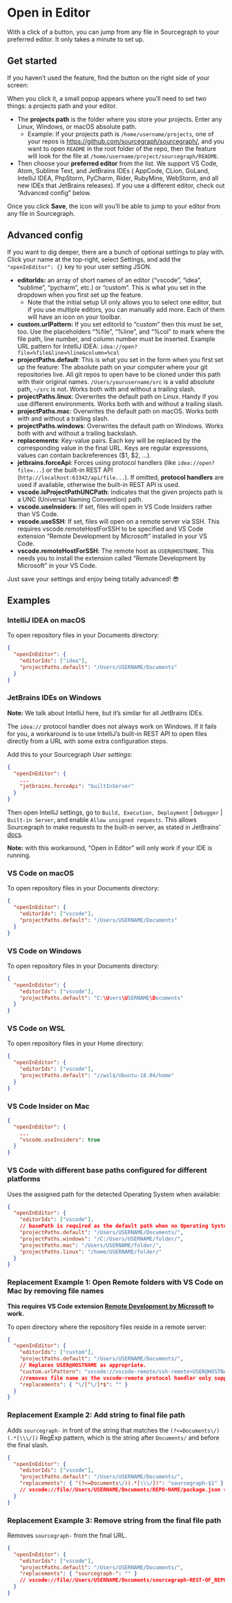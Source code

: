 # Open in Editor

With a click of a button, you can jump from any file in Sourcegraph to your preferred editor. It only takes a minute to
set up.


## Get started

If you haven’t used the feature, find the button on the right side of your screen:

When you click it, a small popup appears where you’ll need to set two things: a projects path and your editor.

- The **projects path** is the folder where you store your projects. Enter any Linux, Windows, or macOS absolute path.
  - Example: If your projects path is `/home/username/projects`, one of your repos
    is https://github.com/sourcegraph/sourcegraph/, and you want to open `README` in the root folder of the repo,
    then the feature will look for the file at `/home/username/project/sourcegraph/README`.
- Then choose your **preferred editor** from the list. We support VS Code, Atom, Sublime Text, and JetBrains IDEs (
  AppCode, CLion, GoLand, IntelliJ IDEA, PhpStorm, PyCharm, Rider, RubyMine, WebStorm, and all new IDEs that JetBrains
  releases). If you use a different editor, check out “Advanced config” below.

Once you click **Save**, the icon will you’ll be able to jump to your editor from any file in Sourcegraph.

## Advanced config

If you want to dig deeper, there are a bunch of optional settings to play with. Click your name at the top-right, select
Settings, and add the `"openInEditor": {}` key to your user setting JSON.

- **editorIds:** an array of short names of an editor (“vscode”, “idea”, “sublime”, “pycharm”, etc.) or “custom”. This is what you set in the dropdown when you first set up the feature.
  - Note that the initial setup UI only allows you to select one editor, but if you use multiple editors, you can manually add more. Each of them will have an icon on your toolbar.
- **custom.urlPattern:** If you set editorId to “custom” then this must be set, too. Use the placeholders “%file”, “%line”, and “%col” to mark where the file path, line number, and column number must be inserted. Example URL pattern for IntelliJ IDEA: `idea://open?file=%file&line=%line&column=%col`
- **projectPaths.default**: This is what you set in the form when you first set up the feature: The absolute path on your computer where your git repositories live. All git repos to open have to be cloned under this path with their original names. `/Users/yourusername/src` is a valid absolute path, `~/src` is not. Works both with and without a trailing slash.
- **projectPaths.linux**: Overwrites the default path on Linux. Handy if you use different environments. Works both with and without a trailing slash.
- **projectPaths.mac**: Overwrites the default path on macOS. Works both with and without a trailing slash.
- **projectPaths.windows**: Overwrites the default path on Windows. Works both with and without a trailing backslash.
- **replacements**: Key-value pairs. Each key will be replaced by the corresponding value in the final URL. Keys are regular expressions, values can contain backreferences ($1, $2, ...).
- **jetbrains.forceApi**: Forces using protocol handlers (like `idea://open?file=...`) or the built-in REST API (`http://localhost:63342/api/file...`). If omitted, **protocol handlers** are used if available, otherwise the built-in REST API is used.
- **vscode.isProjectPathUNCPath**: Indicates that the given projects path is a UNC (Universal Naming Convention) path.
- **vscode.useInsiders**: If set, files will open in VS Code Insiders rather than VS Code.
- **vscode.useSSH**: If set, files will open on a remote server via SSH. This requires vscode.remoteHostForSSH to be specified and VS Code extension “Remote Development by Microsoft” installed in your VS Code.
- **vscode.remoteHostForSSH**: The remote host as `USER@HOSTNAME`. This needs you to install the extension called “Remote Development by Microsoft” in your VS Code.

Just save your settings and enjoy being totally advanced! 😎

## Examples

### IntelliJ IDEA on macOS

To open repository files in your Documents directory:

```json
{
  "openInEditor": {
    "editorIds": ["idea"],
    "projectPaths.default": "/Users/USERNAME/Documents"
  }
}
```

### JetBrains IDEs on Windows

**Note:** We talk about IntelliJ here, but it’s similar for all JetBrains IDEs.

The `idea://` protocol handler does not always work on Windows. If it fails for you, a workaround is to use IntelliJ’s built-in REST API to open files directly from a URL with some extra configuration steps.

Add this to your Sourcegraph _User settings_:

```json
{
  "openInEditor": {
    ...
    "jetbrains.forceApi": "builtInServer"
  }
}
```

Then open IntelliJ settings, go to `Build, Execution, Deployment` | `Debugger` | `Built-in Server`, and enable `Allow unsigned requests`. This allows Sourcegraph to make requests to the built-in server, as stated in JetBrains’ [docs](https://www.jetbrains.com/help/idea/php-built-in-web-server.html#configuring-built-in-web-server).

**Note:** with this workaround, “Open in Editor” will only work if your IDE is running.

### VS Code on macOS

To open repository files in your Documents directory:

```json
{
  "openInEditor": {
    "editorIds": ["vscode"],
    "projectPaths.default": "/Users/USERNAME/Documents"
  }
}
```

### VS Code on Windows

To open repository files in your Documents directory:

```json
{
  "openInEditor": {
    "editorIds": ["vscode"],
    "projectPaths.default": "C:\Users\USERNAME\Documents"
  }
}
```

### VS Code on WSL

To open repository files in your Home directory:

```json
{
  "openInEditor": {
    "editorIds": ["vscode"],
    "projectPaths.default": "//wsl$/Ubuntu-18.04/home"
  }
}
```

### VS Code Insider on Mac

```json
{
  "openInEditor": {
    ...
    "vscode.useInsiders": true
  }
}
```

### VS Code with different base paths configured for different platforms

Uses the assigned path for the detected Operating System when available:

```json
{
  "openInEditor": {
    "editorIds": ["vscode"],
    // basePath is required as the default path when no Operating System is detected
    "projectPaths.default": "/Users/USERNAME/Documents/",
    "projectPaths.windows": "/C:/Users/USERNAME/folder/",
    "projectPaths.mac": "/Users/USERNAME/folder/",
    "projectPaths.linux": "/home/USERNAME/folder/"
  }
}
```

### Replacement Example 1: Open Remote folders with VS Code on Mac by removing file names

**This requires VS Code extension [Remote Development by Microsoft](https://marketplace.visualstudio.com/items?itemName=ms-vscode-remote.vscode-remote-extensionpack) to work.**

To open directory where the repository files reside in a remote server:

```json
{
  "openInEditor": {
    "editorIds": ["custom"],
    "projectPaths.default": "/Users/USERNAME/Documents/",
    // Replaces USER@HOSTNAME as appropriate.
    "custom.urlPattern": "vscode://vscode-remote/ssh-remote+USER@HOSTNAME%file",
    //removes file name as the vscode-remote protocol handler only supports directory-opening
    "replacements": { "\/[^\/]*$": "" }
  }
}
```

### Replacement Example 2: Add string to final file path

Adds `sourcegraph-` in front of the string that matches the `(?<=Documents\/)(.*[\\\/])` RegExp pattern, which is the string after `Documents/` and before the final slash.

```json
{
  "openInEditor": {
    "editorIds": ["vscode"],
    "projectPaths.default": "/Users/USERNAME/Documents/",
    "replacements": { "(?<=Documents\/)(.*[\\\/])": "sourcegraph-$1" }
    // vscode://file//Users/USERNAME/Documents/REPO-NAME/package.json => vscode://file//Users/USERNAME/Documents/sourcegraph-REPO-NAME/package.json
  }
}
```

### Replacement Example 3: Remove string from the final file path

Removes `sourcegraph-` from the final URL.

```json
{
  "openInEditor": {
    "editorIds": ["vscode"],
    "projectPaths.default": "/Users/USERNAME/Documents/",
    "replacements": { "sourcegraph-": "" }
    // vscode://file//Users/USERNAME/Documents/sourcegraph-REST-OF_REPO-NAME/package.json => vscode://file//Users/USERNAME/Documents/REST-OF_REPO-NAME/package.json
  }
}
```
